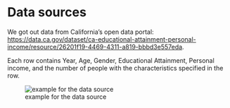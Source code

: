 # Data sources

We got out data from California's open data portal: 
<https://data.ca.gov/dataset/ca-educational-attainment-personal-income/resource/26201f19-4469-4311-a819-bbbd3e557eda>.


Each row contains Year, Age, Gender, Educational Attainment, Personal income, and the number of people with the characteristics specified in the row.

![example for the data source](data_example.png "example for our data")